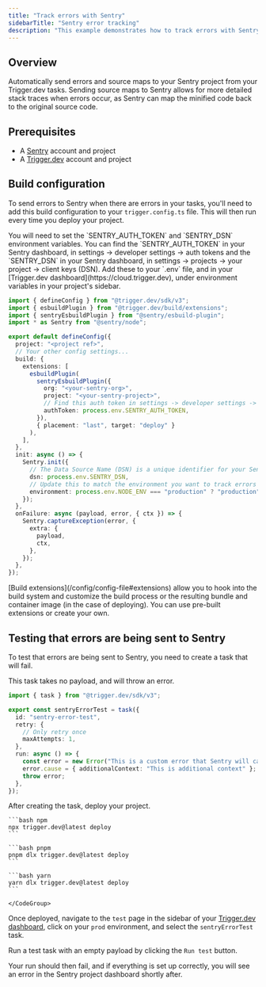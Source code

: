 ```yaml
---
title: "Track errors with Sentry"
sidebarTitle: "Sentry error tracking"
description: "This example demonstrates how to track errors with Sentry using Trigger.dev."
---
```


## Overview

Automatically send errors and source maps to your Sentry project from your Trigger.dev tasks. Sending source maps to Sentry allows for more detailed stack traces when errors occur, as Sentry can map the minified code back to the original source code.

## Prerequisites

- A [Sentry](https://sentry.io) account and project
- A [Trigger.dev](https://trigger.dev) account and project

## Build configuration

To send errors to Sentry when there are errors in your tasks, you'll need to add this build configuration to your `trigger.config.ts` file. This will then run every time you deploy your project.

<Note>
  You will need to set the `SENTRY_AUTH_TOKEN` and `SENTRY_DSN` environment variables. You can find
  the `SENTRY_AUTH_TOKEN` in your Sentry dashboard, in settings -> developer settings -> auth tokens
  and the `SENTRY_DSN` in your Sentry dashboard, in settings -> projects -> your project -> client
  keys (DSN). Add these to your `.env` file, and in your [Trigger.dev
  dashboard](https://cloud.trigger.dev), under environment variables in your project's sidebar.
</Note>

```ts trigger.config.ts
import { defineConfig } from "@trigger.dev/sdk/v3";
import { esbuildPlugin } from "@trigger.dev/build/extensions";
import { sentryEsbuildPlugin } from "@sentry/esbuild-plugin";
import * as Sentry from "@sentry/node";

export default defineConfig({
  project: "<project ref>",
  // Your other config settings...
  build: {
    extensions: [
      esbuildPlugin(
        sentryEsbuildPlugin({
          org: "<your-sentry-org>",
          project: "<your-sentry-project>",
          // Find this auth token in settings -> developer settings -> auth tokens
          authToken: process.env.SENTRY_AUTH_TOKEN,
        }),
        { placement: "last", target: "deploy" }
      ),
    ],
  },
  init: async () => {
    Sentry.init({
      // The Data Source Name (DSN) is a unique identifier for your Sentry project.
      dsn: process.env.SENTRY_DSN,
      // Update this to match the environment you want to track errors for
      environment: process.env.NODE_ENV === "production" ? "production" : "development",
    });
  },
  onFailure: async (payload, error, { ctx }) => {
    Sentry.captureException(error, {
      extra: {
        payload,
        ctx,
      },
    });
  },
});
```

<Note>
  [Build extensions](/config/config-file#extensions) allow you to hook into the build system and
  customize the build process or the resulting bundle and container image (in the case of
  deploying). You can use pre-built extensions or create your own.
</Note>

## Testing that errors are being sent to Sentry

To test that errors are being sent to Sentry, you need to create a task that will fail.

This task takes no payload, and will throw an error.

```ts trigger/sentry-error-test.ts
import { task } from "@trigger.dev/sdk/v3";

export const sentryErrorTest = task({
  id: "sentry-error-test",
  retry: {
    // Only retry once
    maxAttempts: 1,
  },
  run: async () => {
    const error = new Error("This is a custom error that Sentry will capture");
    error.cause = { additionalContext: "This is additional context" };
    throw error;
  },
});
```

After creating the task, deploy your project.

 <CodeGroup>

    ```bash npm
    npx trigger.dev@latest deploy
    ```

    ```bash pnpm
    pnpm dlx trigger.dev@latest deploy
    ```

    ```bash yarn
    yarn dlx trigger.dev@latest deploy
    ```

    </CodeGroup>

Once deployed, navigate to the `test` page in the sidebar of your [Trigger.dev dashboard](https://cloud.trigger.dev), click on your `prod` environment, and select the `sentryErrorTest` task.

Run a test task with an empty payload by clicking the `Run test` button.

Your run should then fail, and if everything is set up correctly, you will see an error in the Sentry project dashboard shortly after.
